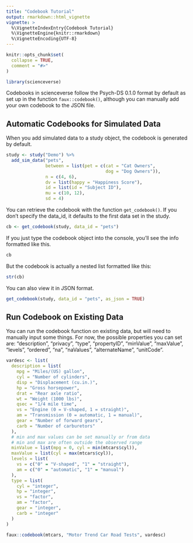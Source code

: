 ```yaml
---
title: "Codebook Tutorial"
output: rmarkdown::html_vignette
vignette: >
  %\VignetteIndexEntry{Codebook Tutorial}
  %\VignetteEngine{knitr::rmarkdown}
  %\VignetteEncoding{UTF-8}
---
```


```r
knitr::opts_chunk$set(
  collapse = TRUE,
  comment = "#>"
)
```

```r
library(scienceverse)
```

Codebooks in scienceverse follow the Psych-DS 0.1.0 format by default as set up in the function `faux::codebook()`, although you can manually add your own codebook to the JSON file.

## Automatic Codebooks for Simulated Data

When you add simulated data to a study object, the codebook is generated by default.

```r
study <- study("Demo") %>%
  add_sim_data("pets",
               between = list(pet = c(cat = "Cat Owners", 
                                      dog = "Dog Owners")),
               n = c(4, 6),
               dv = list(happy = "Happiness Score"),
               id = list(id = "Subject ID"),
               mu = c(10, 12),
               sd = 4)
```

You can retrieve the codebook with the function `get_codebook()`. If you don't specify the data_id, it defaults to the first data set in the study.

```r
cb <- get_codebook(study, data_id = "pets")
```

If you just type the codebook object into the console, you'll see the info formatted like this.

```r
cb
```

But the codebook is actually a nested list formatted like this:

```r
str(cb)
```

You can also view it in JSON format.

```r
get_codebook(study, data_id = "pets", as_json = TRUE)
```

## Run Codebook on Existing Data

You can run the codebook function on existing data, but will need to manually input some things. For now, the possible properties you can set are: "description", "privacy", "type", "propertyID", "minValue", "maxValue", "levels", "ordered", "na", "naValues", "alternateName", "unitCode".

```r


vardesc <- list(
  description = list(
    mpg = "Miles/(US) gallon",
    cyl = "Number of cylinders",
    disp = "Displacement (cu.in.)",
    hp = "Gross horsepower",
    drat = "Rear axle ratio",
    wt = "Weight (1000 lbs)",
    qsec = "1/4 mile time",
    vs = "Engine (0 = V-shaped, 1 = straight)",
    am = "Transmission (0 = automatic, 1 = manual)",
    gear = "Number of forward gears",
    carb = "Number of carburetors"
  ),
  # min and max values can be set manually or from data
  # min and max are often outside the observed range
  minValue = list(mpg = 0, cyl = min(mtcars$cyl)),
  maxValue = list(cyl = max(mtcars$cyl)),
  levels = list(
    vs = c("0" = "V-shaped", "1" = "straight"),
    am = c("0" = "automatic", "1" = "manual")
  ),
  type = list(
    cyl = "integer",
    hp = "integer",
    vs = "factor",
    am = "factor",
    gear = "integer",
    carb = "integer"
  )
)

faux::codebook(mtcars, "Motor Trend Car Road Tests", vardesc)
```

